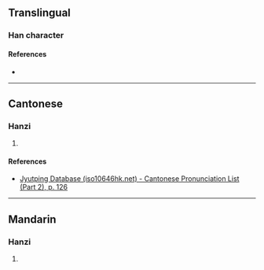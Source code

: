 {{character info/new}}
==Translingual==

===Han character===
{{Han char|rn=75|rad=木|as=05|sn=9|four=45927|canj=DLLN,XDLLN|ids=⿰木弗}}

====References====
* {{Han ref|kx=0520.180|dkj=14654|dj=0908.130|hdz=21190.020|uh=67EB|ud=26603|bh=CF47|bd=53063}}

----

==Cantonese==

===Hanzi===
{{yue-hanzi|jyut=[[fat1]]|y=fat1}}

# {{defn|lang=yue|sort=木05}}

====References====
* [http://www.iso10646hk.net/jp/document/download.jsp Jyutping Database (iso10646hk.net) - Cantonese Pronunciation List (Part 2), p. 126]

----

==Mandarin==

===Hanzi===
{{cmn-hanzi|pin=[[fú]] ([[fu2]])|wg=fu<sup>2</sup>}}

# {{defn|lang=cmn|sort=木05}}